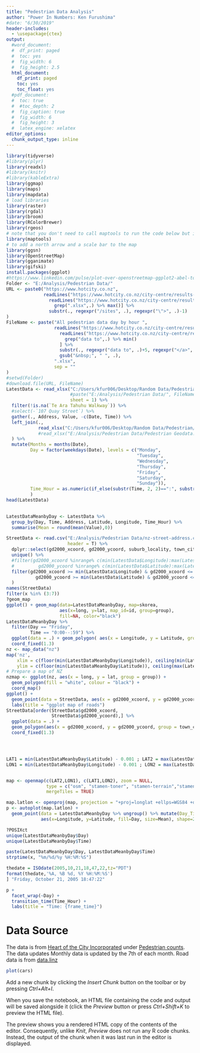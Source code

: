 ---
title: "Pedestrian Data Analysis"
author: "Power In Numbers: Ken Furushima"
#date: "6/30/2019"
header-includes:
  - \usepackage{ctex}
output:
  #word_document:
  #  df_print: paged
  #  toc: yes
  #  fig_width: 6 
  #  fig_height: 2.5
  html_document:
    df_print: paged
    toc: yes
    toc_float: yes
  #pdf_document:
  #  toc: true
  #  #toc_depth: 2
  #  fig_caption: true
  #  fig_width: 6
  #  fig_height: 3
  #  latex_engine: xelatex
editor_options:
  chunk_output_type: inline
---


```{r results="hide", echo = FALSE, include=FALSE}
library(tidyverse)
#library(plyr)
library(readxl)
#library(knitr)
#library(kableExtra)
library(ggmap)
library(maps)
library(mapdata)
# load libraries
library(raster)
library(rgdal)
library(broom)
library(RColorBrewer)
library(rgeos)
# note that you don't need to call maptools to run the code below but it needs to be installed.
library(maptools)
# to add a north arrow and a scale bar to the map
library(ggsn)
library(OpenStreetMap)
library(gganimate)
library(gifski)
install.packages(ggplot)
#https://www.linkedin.com/pulse/plot-over-openstreetmap-ggplot2-abel-tortosa-andreu/
Folder <- "E:/Analysis/Pedestrian Data/"
URL <- paste0("https://www.hotcity.co.nz",
              readLines("https://www.hotcity.co.nz/city-centre/results-and-statistics/pedestrian-counts")[
                readLines("https://www.hotcity.co.nz/city-centre/results-and-statistics/pedestrian-counts") %>%
                  grep(".xlsx",.) %>% max()] %>% 
                substr(., regexpr("/sites", .), regexpr("\">", .)-1)
)
FileName <- paste("All pedestrian data day by hour ",
                  readLines("https://www.hotcity.co.nz/city-centre/results-and-statistics/pedestrian-counts")[
                    readLines("https://www.hotcity.co.nz/city-centre/results-and-statistics/pedestrian-counts") %>%
                      grep("data to",.) %>% min()
                    ] %>% 
                    substr(., regexpr("data to", .)+5, regexpr("</a>", .)-1) %>% 
                    gsub("&nbsp;", " ", .),
                  ".xlsx",
                  sep = ""
)
#setwd(Folder)
#download.file(URL, FileName) 
LatestData <- read_xlsx("C:/Users/kfur006/Desktop/Random Data/Pedestrian/All pedestrian data day by hour to 30 June 2019.xlsx",
                        #paste("E:/Analysis/Pedestrian Data/", FileName, sep = ""),
                        sheet = 1) %>% 
  filter(!is.na(`Te Ara Tahuhu Walkway`)) %>%
  #select(-`107 Quay Street`) %>% 
  gather(., Address, Value, -c(Date, Time)) %>% 
  left_join(.,
            read_xlsx("C:/Users/kfur006/Desktop/Random Data/Pedestrian/Pedestrian Geodata.xlsx", sheet = 1)
            #read_xlsx("E:/Analysis/Pedestrian Data/Pedestrian Geodata.xlsx", sheet = 1),
  ) %>% 
  mutate(Months = months(Date),
         Day = factor(weekdays(Date), levels = c("Monday",
                                                 "Tuesday",
                                                 "Wednesday",
                                                 "Thursday",
                                                 "Friday",
                                                 "Saturday",
                                                 "Sunday")),
         Time_Hour = as.numeric(if_else(substr(Time, 2, 2)==":", substr(Time, 1, 1), substr(Time, 1, 2))),
         )
head(LatestData)

  
LatestDataMeanbyDay <- LatestData %>% 
  group_by(Day, Time, Address, Latitude, Longitude, Time_Hour) %>% 
  summarise(Mean = round(mean(Value),0))

StreetData <- read.csv("E:/Analysis/Pedestrian Data/nz-street-address.csv",
                       header = T) %>%
  dplyr::select(gd2000_xcoord, gd2000_ycoord, suburb_locality, town_city) %>% 
  unique() %>% 
  #filter(gd2000_xcoord %inrange% c(min(LatestData$Longitude):max(LatestData$Longitude)),
  #         gd2000_ycoord %inrange% c(min(LatestData$Latitude):max(LatestData$Latitude)),
  filter(gd2000_xcoord >= min(LatestData$Longitude) & gd2000_xcoord <= max(LatestData$Longitude) &
           gd2000_ycoord >= min(LatestData$Latitude) & gd2000_ycoord <= max(LatestData$Latitude)
  )
names(StreetData)
filter(x %in% (3:7))
?geom_map
ggplot() + geom_map(data=LatestDataMeanbyDay, map=skorea, 
                    aes(x=long, y=lat, map_id=id, group=group),
                    fill=NA, color="black")
LatestDataMeanbyDay %>% 
  filter(Day == "Friday",
         Time == "0:00--:59") %>% 
  ggplot(data = .) + geom_polygon( aes(x = Longitude, y = Latitude, group = Day)) + 
  coord_fixed(1.3)
nz <- map_data("nz")
map('nz',
    xlim = c(floor(min(LatestDataMeanbyDay$Longitude)), ceiling(min(LatestDataMeanbyDay$Longitude))),
    ylim = c(floor(min(LatestDataMeanbyDay$Latitude)), ceiling(max(LatestDataMeanbyDay$Latitude))))
# Prepare a map of NZ
nzmap <- ggplot(nz, aes(x = long, y = lat, group = group)) +
  geom_polygon(fill = "white", colour = "black") +
  coord_map()
ggplot() +
  geom_point(data = StreetData, aes(x = gd2000_xcoord, y = gd2000_ycoord, group = town_city)) +
  labs(title = "ggplot map of roads") 
StreetData[order(StreetData$gd2000_xcoord,
                 StreetData$gd2000_ycoord),] %>% 
  ggplot(data = .) + 
  geom_polygon(aes(x = gd2000_xcoord, y = gd2000_ycoord, group = town_city), fill = NA, color = "red") + 
  coord_fixed(1.3)




LAT1 = min(LatestDataMeanbyDay$Latitude) - 0.001 ; LAT2 = max(LatestDataMeanbyDay$Latitude) + 0.002
LON1 = min(LatestDataMeanbyDay$Longitude) - 0.001 ; LON2 = max(LatestDataMeanbyDay$Longitude) + 0.001


map <- openmap(c(LAT2,LON1), c(LAT1,LON2), zoom = NULL,
               type = c("osm", "stamen-toner", "stamen-terrain","stamen-watercolor", "esri","esri-topo")[6],
               mergeTiles = TRUE)

map.latlon <- openproj(map, projection = "+proj=longlat +ellps=WGS84 +datum=WGS84 +no_defs")
p <- autoplot(map.latlon) +
  geom_point(data = LatestDataMeanbyDay %>% ungroup() %>% mutate(Day_Time = paste(Day, Time)),
             aes(x=Longitude, y=Latitude, fill=Day, size=Mean), shape=21)

?POSIXct
unique(LatestDataMeanbyDay$Day)
unique(LatestDataMeanbyDay$Time)

paste(LatestDataMeanbyDay$Day, LatestDataMeanbyDay$Time)
strptime(x, "%m/%d/%y %H:%M:%S")

thedate = ISOdate(2005,10,21,18,47,22,tz="PDT")
format(thedate,'%A, %B %d, %Y %H:%M:%S')
] "Friday, October 21, 2005 18:47:22"

p +
  facet_wrap(~Day) +
  transition_time(Time_Hour) +
  labs(title = "Time: {frame_time}")

```


# Data Source
The data is from [Heart of the City Incorporated](https://www.hotcity.co.nz/) under [Pedestrian counts](https://www.hotcity.co.nz/city-centre/results-and-statistics/pedestrian-counts).
The data updates Monthly data is updated by the 7th of each month.
Road data is from [data.linz](https://data.linz.govt.nz/layer/53353-nz-street-address/data/)


```{r}
plot(cars)
```

Add a new chunk by clicking the *Insert Chunk* button on the toolbar or by pressing *Ctrl+Alt+I*.

When you save the notebook, an HTML file containing the code and output will be saved alongside it (click the *Preview* button or press *Ctrl+Shift+K* to preview the HTML file).

The preview shows you a rendered HTML copy of the contents of the editor. Consequently, unlike *Knit*, *Preview* does not run any R code chunks. Instead, the output of the chunk when it was last run in the editor is displayed.
